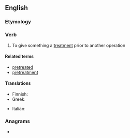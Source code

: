 ==English==

===Etymology===
{{prefix|en|pre|treat}}

===Verb===
{{en-verb}}

# To give something a [[treatment]] prior to another operation

====Related terms====
* [[pretreated]]
* [[pretreatment]]

====Translations====
{{trans-top|pretreat}}
* Finnish: {{t|fi|esikäsitellä}}
* Greek: {{t|el|προεπεξεργάζομαι}}
{{trans-mid}}
* Italian: {{t|it|pretrattare}}
{{trans-bottom}}

===Anagrams===
* {{anagrams|en|a=aeeprrtt|Perretta|patterer}}